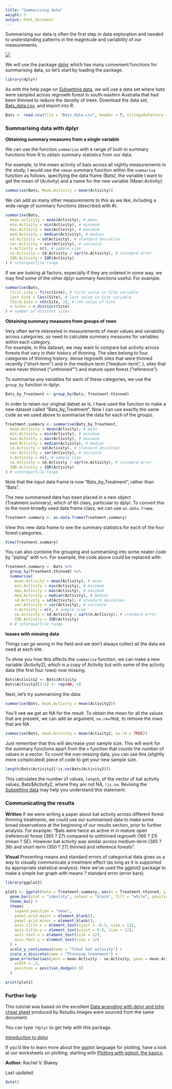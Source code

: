 ```yaml
---
title: "Summarising data"
weight: 3
output: html_document
---
```


Summarising our data is often the first step in data exploration and needed to understanding patterns in the magnitude and variability of our measurements.

![](Summarising_data_image.jpg)

We will use the package [dplyr](https://cran.r-project.org/web/packages/dplyr/index.html) which has many convenient functions for summarising data, so let's start by loading the package.

```r
library(dplyr)
```

As with the help page on [Subsetting data](/../data-manipulation/subsetting-data/), we will use a data set where bats were sampled across regrowth forest in south-eastern Australia that had been thinned to reduce the density of trees. Download the data set,  [Bats_data.csv](/datasets/Bats_data.csv), and import into R.

```r
Bats <- read.csv(file = "Bats_data.csv", header = T, stringsAsFactors = F)
```
  

### Summarising data with dplyr
 
**Obtaining summary measures from a single variable**  

We can use the function `summarise` with a range of built-in summary functions from R to obtain summary statistics from our data. 

For example, to the mean activity of bats across all nightly measurements in the study, I would use the `>mean` summary function within the `summarise` function as follows, specifying the data frame (Bats), the variable I want to get the mean of (Activity) and a name for the new variable (Mean.Activity):

```r
summarise(Bats, Mean.Activity = mean(Activity))
```

We can add as many other measurements to this as we like, including a wide range of summary functions (described with #).

```r
summarise(Bats,
  mean.activity = mean(Activity), # mean
  min.Activity = min(Activity), # minimum
  max.Activity = max(Activity), # maximum
  med.Activity = median(Activity), # median
  sd.Activity = sd(Activity), # standard deviation
  var.Activity = var(Activity), # variance
  n.Activity = n(), # sample size
  se.Activity = sd.Activity / sqrt(n.Activity), # standard error
  IQR.Activity = IQR(Activity)
) # interquartile range
```

If we are looking at factors, especially if they are ordered in some way, we may find some of the other dplyr summary functions useful. For example:

```r
summarise(Bats,
  first.site = first(Site), # first value in Site variable
  last.Site = last(Site), # last value in Site variable
  third.Site = nth(Site, 3), # nth value of Site
  n.Sites = n_distinct(Site)
) # number of distinct sites
```


**Obtaining summary measures from groups of rows**  

Very often we're interested in measurements of mean values and variability across categories, so need to calculate summary measures for variables within each category.   
For example, in this dataset, we may want to compare bat activity across forests that vary in their history of thinning. The sites belong to four categories of thinning history: dense regrowth sites that were thinned recently ("short-term") and in the medium term ("medium-term", ), sites that were never thinned ("unthinned"") and mature open forest ("reference").

To summarise any variables for each of these categories, we use the `group_by` function in dplyr. 

```r
Bats_by_Treatment <- group_by(Bats, Treatment.thinned)
```

In order to retain our original datset as is, I have used the function to make a new dataset called "Bats_by_Treatment". Now I can use exactly the same code as we used above to summarise the data for each of the groups. 

```r
Treatment.summary <- summarise(Bats_by_Treatment,
  mean.Activity = mean(Activity), # mean
  min.Activity = min(Activity), # minimum
  max.Activity = max(Activity), # maximum
  med.Activity = median(Activity), # median
  sd.Activity = sd(Activity), # standard deviation
  var.Activity = var(Activity), # variance
  n.Activity = n(), # sample size
  se.Activity = sd.Activity / sqrt(n.Activity), # standard error
  IQR.Activity = IQR(Activity)
) # interquartile range
```

Note that the input data frame is now "Bats_by_Treatment", rather than "Bats".

The new summarised data has been placed in a new object (Treatment.summary), which of tbl class, particular to dplyr. To convert this to the more broadly used data frame class, we can use `as.data.frame`.

```r
Treatment.summary <- as.data.frame(Treatment.summary)
```

View this new data frame to see the summary statistics for each of the four forest categories.

```r
View(Treatment.summary)
```

You can also combine the grouping and summarising into some neater code by "piping" with `%>%`. For example, the code above could be replaced with:

```r
Treatment.summary <- Bats %>%
  group_by(Treatment.thinned) %>%
  summarise(
    mean.Activity = mean(Activity), # mean
    min.Activity = min(Activity), # minimum
    max.Activity = max(Activity), # maximum
    med.Activity = median(Activity), # median
    sd.Activity = sd(Activity), # standard deviation
    var.Activity = var(Activity), # variance
    n.Activity = n(), # sample size
    se.Activity = sd.Activity / sqrt(n.Activity), # standard error
    IQR.Activity = IQR(Activity)
  ) # interquartile range
```
  

**Issues with missing data**

Things can go wrong in the field and we don't always collect all the data we need at each site. 

To show you how this affects the `summarise` function, we can make a new variable (Activity2), which is a copy of Activity but with some of the activity data (the first four rows) now missing.


```r
Bats$Activity2 <- Bats$Activity
Bats$Activity2[1:4] <- rep(NA, 4)
```

Next, let's try summarising the data: 

```r
summarise(Bats, mean.Activity = mean(Activity2))
```

You'll see we get an NA for the result. To obtain the mean for all the values that are present, we can add an argument, `na.rm=TRUE`, to remove the rows that are NA.

```r
summarise(Bats, mean.Activity = mean(Activity2, na.rm = TRUE))
```

Just remember that this will decrease your sample size. This will work for the summary functions apart from the `n` function that counts the number of values in a vector. To count the non-missing data, you can use this (slightly more complicated) piece of code to get your new sample size. 

```r
length(Bats$Activity2[!is.na(Bats$Activity2)])
```

This calculates the number of values, `length`, of the vector of bat activity values, Bats$Activity2, where they are not NA, `!is.na`. Revising the [Subsetting data](/../data-manipulation/subsetting-data/) may help you understand this statement. 
  

### Communicating the results
 
**Written** If we were writing a paper about bat activity across different forest thinning treatments, we could use our summarised data to make some broad observations at the beginning of our results section, prior to further analysis. For example: "Bats were twice as active in in mature open (reference) forest (365 ? 27) compared to unthinned regrowth (166 ? 21) (mean ? SE). However bat activity was similar across medium-term (385 ? 36) and short-term (350 ? 27) thinned and reference forests".

**Visual**  Presenting means and standard errors of categorical data gives us a way to visually communicate a treatment effect (as long as it is supported by appropriate statistical analysis). Here we've used the ggplot2 package to make a simple bar graph with means ? standard error (error bars).

```r
library(ggplot2)

plot1 <- ggplot(data = Treatment.summary, aes(x = Treatment.thinned, y = mean.Activity)) +
  geom_bar(stat = "identity", colour = "black", fill = "white", position = position_identity()) +
  theme_bw() +
  theme(
    legend.position = "none",
    panel.grid.major = element_blank(),
    panel.grid.minor = element_blank(),
    axis.title.x = element_text(vjust = -0.3, size = 12),
    axis.title.y = element_text(vjust = 0.8, size = 12),
    axis.text.x = element_text(size = 12),
    axis.text.y = element_text(size = 12)
  ) +
  scale_y_continuous(name = "Total bat activity") +
  scale_x_discrete(name = "Thinning treatment") +
  geom_errorbar(aes(ymin = mean.Activity - se.Activity, ymax = mean.Activity + se.Activity),
    width = .2,
    position = position_dodge(0.9)
  )

print(plot1)
```
  

### Further help
 
This tutorial was based on the excellent [Data wrangling with dplyr and tidyr cheat sheet](https://www.rstudio.com/wp-content/uploads/2015/02/data-wrangling-cheatsheet.pdf) produced by Rstudio.Images were sourced from the same document.

You can type `?dplyr` to get help with this package.

[Introduction to dplyr](https://cran.r-project.org/web/packages/dplyr/vignettes/introduction.html)

If you'd like to learn more about the ggplot language for plotting, have a look at our worksheets on plotting, starting with [Plotting with gglpot: the basics](/../graphics).

**Author**: Rachel V. Blakey
 
Last updated:
```r
date()
```
